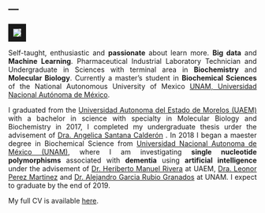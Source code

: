 ---
---
<img src="images/erick.jpg"
      align="middle"
      style= "border:10px solid"/>
<!-- <link rel="stylesheet" href="styles.css" type="text/css"/> -->

<!-- <img src="images/erick.jpg" style="width:25%; border:10px solid; margin-right: 20px" align="left"> -->
<!-- <img src="images/erick.jpg" style="width:40%; border:10px solid; margin-right: 30px" align="left"> -->
<!-- ![](images/erick.jpg, style="width:40%")  -->

<!-- <img src="images/erick5.jpg" -->
<!--       style= "width:40%; border:10px solid; margin-right: 15px" -->
<!--       align="left"/> -->

<p style='text-align: justify;'> Self-taught, enthusiastic and **passionate** about learn more. **Big data** and **Machine Learning**. Pharmaceutical Industrial Laboratory Technician and Undergraduate in Sciences with terminal area in **Biochemistry** and **Molecular Biology**. Currently a master's student in **Biochemical Sciences** of the National Autonomous University of Mexico [UNAM, Universidad Nacional Autónoma de México](http://www.mdcbq.posgrado.unam.mx/).</p> 


<p style='text-align: justify;'> I graduated from the [Universidad Autonoma del Estado de Morelos (UAEM)](http://www.cidc.uaem.mx) with a bachelor in science with specialty in Molecular Biology and Biochemistry in 2017, I completed my undergraduate thesis urder the advisement of [Dra. Angelica Santana Calderón](http://www.cidc.uaem.mx/angelicasantana/) . In 2018 I began a maester degree in Biochemical Science from  [Universidad Nacional Autonoma de México (UNAM)](http://www.mdcbq.posgrado.unam.mx/), where I am investigating **single nucleotide polymorphisms** associated with **dementia** using **artificial intelligence** under the advisement of [Dr. Heriberto Manuel Rivera](https://www.uaem.mx/organizacion-institucional/uploads/facultades/medicina/files/Dr.HeribertoManuelRivera.pdf) at UAEM, [Dra. Leonor Perez Martinez](http://www.ibt.unam.mx/server/PRG.base?tipo:doc,dir:PRG.curriculum,par:leonor) and [Dr. Alejandro Garcia Rubio Granados](http://www.ibt.unam.mx/server/PRG.base?tipo:doc,dir:PRG.curriculum,par:alejandro) at UNAM. I expect to graduate by the end of 2019.</p>

My full CV is available [here](files/CV_2019.pdf).
 

      

